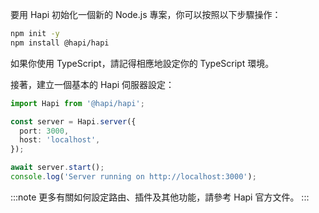 要用 Hapi 初始化一個新的 Node.js 專案，你可以按照以下步驟操作：

```bash
npm init -y
npm install @hapi/hapi
```

如果你使用 TypeScript，請記得相應地設定你的 TypeScript 環境。

接著，建立一個基本的 Hapi 伺服器設定：

```ts title="app.ts"
import Hapi from '@hapi/hapi';

const server = Hapi.server({
  port: 3000,
  host: 'localhost',
});

await server.start();
console.log('Server running on http://localhost:3000');
```

:::note
更多有關如何設定路由、插件及其他功能，請參考 Hapi 官方文件。
:::
